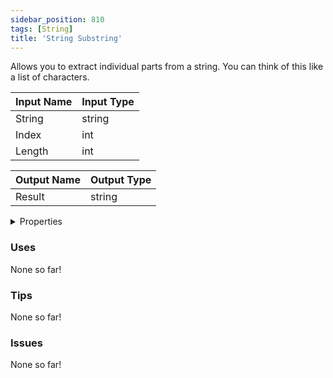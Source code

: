 ```yaml
---
sidebar_position: 810
tags: [String]
title: 'String Substring'
---
```


Allows you to extract individual parts from a string. You can think of this like a list of characters.



<DocusaurusSvg />

| Input Name | Input Type |
|-----------|-----------|
| String | string |
| Index | int |
| Length | int |

| Output Name | Output Type |
|-----------|-----------|
| Result | string |


<details>
  <summary>Properties</summary>
  <div>
    <div>
    <table>
      <thead>
        <tr>
          <th>Is beta required?</th>
          <th>No</th>
        </tr>
        <tr>
          <th>Is this chip a trolling risk?</th>
          <th>No</th>
        </tr>
        <tr>
          <th>Is this chip a role assignment risk?</th>
          <th>No</th>
        </tr>
        <tr>
          <th>Chip UUID</th>
          <th>226fafe2-1ea8-4ae8-861e-ae4b1bd10bfe</th>
        </tr>
        <tr>
          <th>Room availability</th>
          <th>Available everywhere</th>
        </tr>
      </thead>
    </table>
    </div>
  </div>
</details>

### Uses

None so far!

### Tips

None so far!

### Issues

None so far!